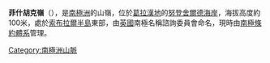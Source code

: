{{coord|64|27|S|59|36|W|source:GNIS|display=title}}

'''菲什胡克嶺'''（{{lang-en|Fishhook Ridge}}），是[[南極洲|南極洲]]的山嶺，位於[[葛拉漢地|葛拉漢地]]的[[努登舍爾德海岸|努登舍爾德海岸]]，海拔高度約100米，處於[[索布拉爾半島|索布拉爾半島]]東部，由[[英國|英國]]南極名稱諮詢委員會命名，現時由[[南極條約體系|南極條約體系]]管理。

{{DEFAULTSORT:Fishhook Ridge}}
[[Category:南極洲山脈|Category:南極洲山脈]]


{{NordenskjöldCoast-geo-stub}}